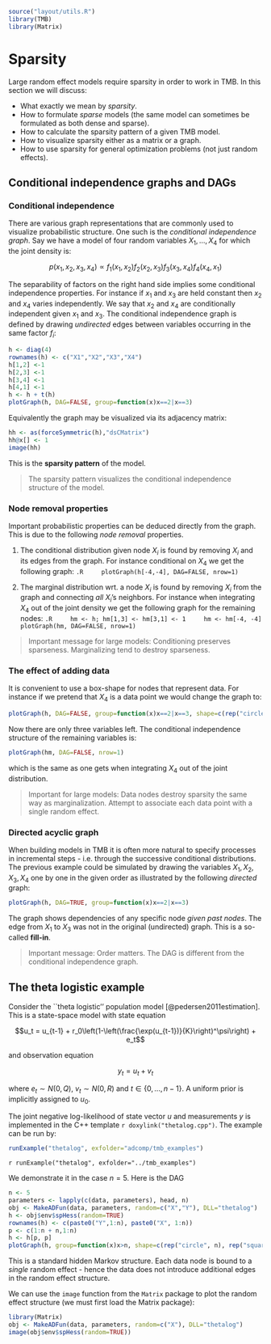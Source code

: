 ```.R
source("layout/utils.R")
library(TMB)
library(Matrix)
```

Sparsity {#Sparsity}
========

Large random effect models require sparsity in order to work in TMB.
In this section we will discuss:

- What exactly we mean by *sparsity*.
- How to formulate *sparse* models (the same model can sometimes be formulated as both dense and sparse).
- How to calculate the sparsity pattern of a given TMB model.
- How to visualize sparsity either as a matrix or a graph.
- How to use sparsity for general optimization problems (not just random effects).


## Conditional independence graphs and DAGs

### Conditional independence
There are various graph representations that are commonly used to
visualize probabilistic structure. One such is the *conditional
independence graph*. Say we have a model of four random variables $X_1,...,X_4$ for which the joint density is:

$$p(x_1,x_2,x_3,x_4) \propto f_1(x_1,x_2)f_2(x_2,x_3)f_3(x_3,x_4)f_4(x_4,x_1)$$

The separability of factors on the right hand side implies some conditional independence properties. For instance if $x_1$ and $x_3$ are held constant then $x_2$ and $x_4$ varies independently. We say that $x_2$ and $x_4$ are conditionally independent given $x_1$ and $x_3$.
The conditional independence graph is defined by drawing *undirected* edges between variables occurring in the same factor $f_i$:

```.R
h <- diag(4)
rownames(h) <- c("X1","X2","X3","X4")
h[1,2] <-1
h[2,3] <-1
h[3,4] <-1
h[4,1] <-1
h <- h + t(h)
plotGraph(h, DAG=FALSE, group=function(x)x==2|x==3)
```

Equivalently the graph may be visualized via its adjacency matrix:

```.R
hh <- as(forceSymmetric(h),"dsCMatrix")
hh@x[] <- 1
image(hh)
```

This is the **sparsity pattern** of the model.

> The sparsity pattern visualizes the conditional independence structure of the model.

### Node removal properties

Important probabilistic properties can be deduced directly from the graph. This is due to the following *node removal* properties.

1. The conditional distribution given node $X_i$ is found by removing $X_i$ and its edges from the graph. For instance conditional on $X_4$ we get the following graph:
    ```.R
	plotGraph(h[-4,-4], DAG=FALSE, nrow=1)
    ```

2. The marginal distribution wrt. a node $X_i$ is found by removing $X_i$ from the graph and connecting *all* $X_i$'s neighbors. For instance when integrating $X_4$ out of the joint density we get the following graph for the remaining nodes:
    ```.R
	hm <- h; hm[1,3] <- hm[3,1] <- 1
	hm <- hm[-4, -4]
	plotGraph(hm, DAG=FALSE, nrow=1)
    ```

> Important message for large models:
> Conditioning preserves sparseness. Marginalizing tend to destroy sparseness.

### The effect of adding data

It is convenient to use a box-shape for nodes that represent data. For instance if we pretend that $X_4$ is a data point we would change the graph to:

```.R
plotGraph(h, DAG=FALSE, group=function(x)x==2|x==3, shape=c(rep("circle",3), "square"))
```

Now there are only three variables left. The conditional independence structure of the remaining variables is:

```.R
plotGraph(hm, DAG=FALSE, nrow=1)
```

which is the same as one gets when integrating $X_4$ out of the joint distribution.

> Important for large models:
> Data nodes destroy sparsity the same way as marginalization. Attempt to associate each data point with a single random effect.

### Directed acyclic graph

When building models in TMB it is often more natural to specify processes in incremental steps - i.e. through the successive conditional distributions. The previous example could be simulated by drawing the variables $X_1,X_2,X_3,X_4$ one by one in the given order as illustrated by the following *directed* graph:

```.R
plotGraph(h, DAG=TRUE, group=function(x)x==2|x==3)
```

The graph shows dependencies of any specific node *given past nodes*. The edge from $X_1$ to $X_3$ was not in the original (undirected) graph. This is a so-called **fill-in**.

> Important message:
> Order matters. The DAG is different from the conditional independence graph.

## The theta logistic example

Consider the ``theta logistic'' population model [@pedersen2011estimation]. This is a
state-space model with state equation

$$u_t = u_{t-1} + r_0\left(1-\left(\frac{\exp(u_{t-1})}{K}\right)^\psi\right) + e_t$$

and observation equation

$$y_t = u_t + v_t$$

where $e_t \sim N(0,Q)$, $v_t \sim N(0,R)$ and $t\in \{0,...,n-1\}$. A
uniform prior is implicitly assigned to $u_0$.

The joint negative log-likelihood of state vector $u$ and measurements
$y$ is implemented in the C++ template `r doxylink("thetalog.cpp")`.
The example can be run by:

```.R
runExample("thetalog", exfolder="adcomp/tmb_examples")
```

`r runExample("thetalog", exfolder="../tmb_examples")`

We demonstrate it in the case $n=5$. Here is the DAG

```.R
n <- 5
parameters <- lapply(c(data, parameters), head, n)
obj <- MakeADFun(data, parameters, random=c("X","Y"), DLL="thetalog")
h <- obj$env$spHess(random=TRUE)
rownames(h) <- c(paste0("Y",1:n), paste0("X", 1:n))
p <- c(1:n + n,1:n)
h <- h[p, p]
plotGraph(h, group=function(x)x>n, shape=c(rep("circle", n), rep("square", n)))
```

This is a standard hidden Markov structure. Each data node is bound to a *single* random effect - hence the data does not introduce additional edges in the random effect structure.

We can use the `image` function from the `Matrix` package to plot the random effect structure (we must first load the Matrix package):

```R
library(Matrix)
obj <- MakeADFun(data, parameters, random=c("X"), DLL="thetalog")
image(obj$env$spHess(random=TRUE))
```

